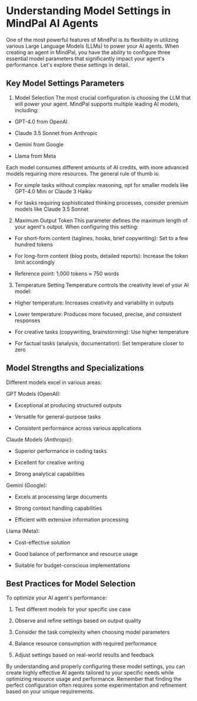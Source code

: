 # Understanding Model Settings in MindPal AI Agents

One of the most powerful features of MindPal is its flexibility in utilizing various Large Language Models (LLMs) to power your AI agents. When creating an agent in MindPal, you have the ability to configure three essential model parameters that significantly impact your agent's performance. Let's explore these settings in detail.

## Key Model Settings Parameters

1.  Model Selection The most crucial configuration is choosing the LLM that will power your agent. MindPal supports multiple leading AI models, including:
    

*   GPT-4.0 from OpenAI
    
*   Claude 3.5 Sonnet from Anthropic
    
*   Gemini from Google
    
*   Llama from Meta
    

Each model consumes different amounts of AI credits, with more advanced models requiring more resources. The general rule of thumb is:

*   For simple tasks without complex reasoning, opt for smaller models like GPT-4.0 Mini or Claude 3 Haiku
    
*   For tasks requiring sophisticated thinking processes, consider premium models like Claude 3.5 Sonnet
    

2.  Maximum Output Token This parameter defines the maximum length of your agent's output. When configuring this setting:
    

*   For short-form content (taglines, hooks, brief copywriting): Set to a few hundred tokens
    
*   For long-form content (blog posts, detailed reports): Increase the token limit accordingly
    
*   Reference point: 1,000 tokens ≈ 750 words
    

3.  Temperature Setting Temperature controls the creativity level of your AI model:
    

*   Higher temperature: Increases creativity and variability in outputs
    
*   Lower temperature: Produces more focused, precise, and consistent responses
    
*   For creative tasks (copywriting, brainstorming): Use higher temperature
    
*   For factual tasks (analysis, documentation): Set temperature closer to zero
    

## Model Strengths and Specializations

Different models excel in various areas:

GPT Models (OpenAI):

*   Exceptional at producing structured outputs
    
*   Versatile for general-purpose tasks
    
*   Consistent performance across various applications
    

Claude Models (Anthropic):

*   Superior performance in coding tasks
    
*   Excellent for creative writing
    
*   Strong analytical capabilities
    

Gemini (Google):

*   Excels at processing large documents
    
*   Strong context handling capabilities
    
*   Efficient with extensive information processing
    

Llama (Meta):

*   Cost-effective solution
    
*   Good balance of performance and resource usage
    
*   Suitable for budget-conscious implementations
    

## Best Practices for Model Selection

To optimize your AI agent's performance:

1.  Test different models for your specific use case
    
2.  Observe and refine settings based on output quality
    
3.  Consider the task complexity when choosing model parameters
    
4.  Balance resource consumption with required performance
    
5.  Adjust settings based on real-world results and feedback
    

By understanding and properly configuring these model settings, you can create highly effective AI agents tailored to your specific needs while optimizing resource usage and performance. Remember that finding the perfect configuration often requires some experimentation and refinement based on your unique requirements.


<PageFooter />
